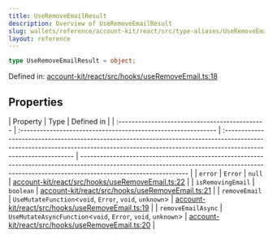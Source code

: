 ```yaml
---
title: UseRemoveEmailResult
description: Overview of UseRemoveEmailResult
slug: wallets/reference/account-kit/react/src/type-aliases/UseRemoveEmailResult
layout: reference
---
```


```ts
type UseRemoveEmailResult = object;
```

Defined in: [account-kit/react/src/hooks/useRemoveEmail.ts:18](https://github.com/alchemyplatform/aa-sdk/blob/49e74eee8606f480b200b4612d00d950da8a8742/account-kit/react/src/hooks/useRemoveEmail.ts#L18)

## Properties

| Property                                       | Type                                                          | Defined in                                                                                                                                                                                    |
| :--------------------------------------------- | :------------------------------------------------------------ | :-------------------------------------------------------------------------------------------------------------------------------------------------------------------------------------------- | --------------------------------------------------------------------------------------------------------------------------------------------------------------------------------------------- |
| <a id="error" /> `error`                       | `Error`                                                       | `null`                                                                                                                                                                                        | [account-kit/react/src/hooks/useRemoveEmail.ts:22](https://github.com/alchemyplatform/aa-sdk/blob/49e74eee8606f480b200b4612d00d950da8a8742/account-kit/react/src/hooks/useRemoveEmail.ts#L22) |
| <a id="isremovingemail" /> `isRemovingEmail`   | `boolean`                                                     | [account-kit/react/src/hooks/useRemoveEmail.ts:21](https://github.com/alchemyplatform/aa-sdk/blob/49e74eee8606f480b200b4612d00d950da8a8742/account-kit/react/src/hooks/useRemoveEmail.ts#L21) |
| <a id="removeemail" /> `removeEmail`           | `UseMutateFunction`\<`void`, `Error`, `void`, `unknown`>      | [account-kit/react/src/hooks/useRemoveEmail.ts:19](https://github.com/alchemyplatform/aa-sdk/blob/49e74eee8606f480b200b4612d00d950da8a8742/account-kit/react/src/hooks/useRemoveEmail.ts#L19) |
| <a id="removeemailasync" /> `removeEmailAsync` | `UseMutateAsyncFunction`\<`void`, `Error`, `void`, `unknown`> | [account-kit/react/src/hooks/useRemoveEmail.ts:20](https://github.com/alchemyplatform/aa-sdk/blob/49e74eee8606f480b200b4612d00d950da8a8742/account-kit/react/src/hooks/useRemoveEmail.ts#L20) |
